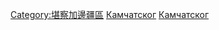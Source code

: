 {{Commonscat|Geography of Kamchatka Krai}}

[[Category:堪察加邊疆區|Category:堪察加邊疆區]]
[[Category:西伯利亞地理|Камчатског]]
[[Category:俄罗斯各边疆区地理|Камчатског]]
